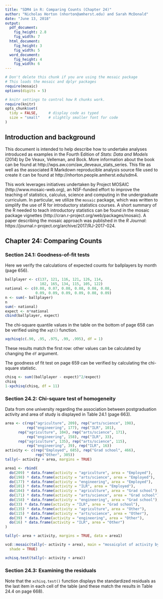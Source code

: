 ```yaml
---
title: "SDM4 in R: Comparing Counts (Chapter 24)"
author: "Nicholas Horton (nhorton@amherst.edu) and Sarah McDonald"
date: "June 13, 2018"
output: 
  pdf_document:
    fig_height: 2.8
    fig_width: 7
  html_document:
    fig_height: 3
    fig_width: 5
  word_document:
    fig_height: 4
    fig_width: 6
---
```



```r
# Don't delete this chunk if you are using the mosaic package
# This loads the mosaic and dplyr packages
require(mosaic)
options(digits = 5)
```

```r
# knitr settings to control how R chunks work.
require(knitr)
opts_chunk$set(
  tidy = FALSE,     # display code as typed
  size = "small"    # slightly smaller font for code
)
```

## Introduction and background 

This document is intended to help describe how to undertake analyses introduced 
as examples in the Fourth Edition of *Stats: Data and Models* (2014) by De Veaux, Velleman, and Bock.
More information about the book can be found at http://wps.aw.com/aw_deveaux_stats_series.  This
file as well as the associated R Markdown reproducible analysis source file used to create it can be found at http://nhorton.people.amherst.edu/sdm4.

This work leverages initiatives undertaken by Project MOSAIC (http://www.mosaic-web.org), an NSF-funded effort to improve the teaching of statistics, calculus, science and computing in the undergraduate curriculum. In particular, we utilize the `mosaic` package, which was written to simplify the use of R for introductory statistics courses. A short summary of the R needed to teach introductory statistics can be found in the mosaic package vignettes (http://cran.r-project.org/web/packages/mosaic).
A paper describing the mosaic approach was published in the *R Journal*: https://journal.r-project.org/archive/2017/RJ-2017-024.


## Chapter 24: Comparing Counts

### Section 24.1: Goodness-of-fit tests


Here we verify the calculations of expected counts for
ballplayers by month (page 656).
```r
ballplayer <- c(137, 121, 116, 121, 126, 114, 
                102, 165, 134, 115, 105, 122)
national <- c(0.08, 0.07, 0.08, 0.08, 0.08, 0.08,
              0.09, 0.09, 0.09, 0.09, 0.08, 0.09)
n <- sum(~ ballplayer)
n
sum(~ national)
expect <- n*national
cbind(ballplayer, expect)
```

The chi-square quantile values in the table on the bottom of page 658 can be verified using the `xqt()` function.
```r
xqchisq(c(.90, .95, .975, .99, .995), df = 1)
```
These results match the first row: other values can be calculated by changing the
`df` argument.

The goodness of fit test on page 659 can be verified by calculating the
chi-square statistic.

```r
chisq <- sum((ballplayer - expect)^2/expect)
chisq
1-xpchisq(chisq, df = 11)
```

### Section 24.2: Chi-square test of homogeneity

Data from one university regarding
the association between postgraduation activity and area of study
is displayed in Table 24.1 (page 663).  

```r
area <- c(rep("agriculture", 209), rep("arts/science", 198), 
          rep("engineering", 177), rep("ILR", 101),
	  rep("agriculture", 104), rep("arts/science", 171), 
          rep("engineering", 158), rep("ILR", 33),
	  rep("agriculture", 135), rep("arts/science", 115), 
          rep("engineering", 39), rep("ILR", 16))
activity <- c(rep("Employed", 685), rep("Grad school", 466), 
              rep("Other", 305))
tally(~ activity + area, margins = TRUE)
```

```r
area1 <- rbind(
  do(209) * data.frame(activity = "agriculture", area = "Employed"),
  do(198) * data.frame(activity = "arts/science", area = "Employed"),
  do(177) * data.frame(activity = "engineering", area = "Employed"), 
  do(101) * data.frame(activity = "ILR", area = "Employed"),
  do(104) * data.frame(activity = "agriculture", area = "Grad school"),
  do(171) * data.frame(activity = "arts/science", area = "Grad school"),
  do(158) * data.frame(activity = "engineering", area = "Grad school"), 
  do(33) * data.frame(activity = "ILR", area = "Grad school"),
  do(135) * data.frame(activity = "agriculture", area = "Other"),
  do(115) * data.frame(activity = "arts/science", area = "Other"),
  do(39) * data.frame(activity = "engineering", area = "Other"), 
  do(16) * data.frame(activity = "ILR", area = "Other")
)

tally(~ area + activity, margins = TRUE, data = area1)
```


```r
vcd::mosaic(tally(~ activity + area), main = "mosaicplot of activity by area",
  shade = TRUE)
```

```r
xchisq.test(tally(~ activity + area))
```

### Section 24.3: Examining the residuals

Note that the `xchisq.test()` function displays the standardized
residuals as the last item in each cell of the table (and these
match the results in Table 24.4 on page 668).  
